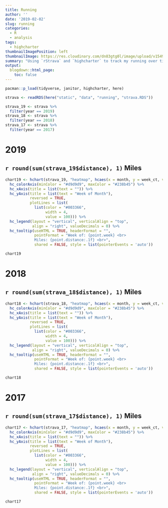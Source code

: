 ```yaml
---
title: Running
author: ''
date: '2019-02-02'
slug: running
categories:
  - R
  - analysis
tags:
  - highcharter
thumbnailImagePosition: left
thumbnailImage: https://res.cloudinary.com/dn83gtg0l/image/upload/v1549156087/running.jpg
summary: "Using `rStrava` and `highcharter` to track my running over time"
output:
  blogdown::html_page:
    toc: false
---
```


```r
pacman::p_load(tidyverse, janitor, highcharter, here)

strava <- readRDS(here("static", "data", "running", "strava.RDS"))

strava_19 <- strava %>%
  filter(year == 2019)
strava_18 <- strava %>%
  filter(year == 2018)
strava_17 <- strava %>%
  filter(year == 2017)
```

# 2019 
## `r round(sum(strava_19$distance), 1)` Miles

```r

chart19 <- hchart(strava_19, "heatmap", hcaes(x = month, y = week_ct, value = round(distance, 2))) %>% 
  hc_colorAxis(minColor = "#d9d9d9", maxColor = "#238b45") %>% 
  hc_xAxis(title = list(text = "")) %>%
  hc_yAxis(title = list(text = "Week of Month"),
           reversed = TRUE,
           plotLines = list(
             list(color = "#003366",
                  width = 4,
                  value = 100))) %>%
  hc_legend(layout = "vertical", verticalAlign = "top",
            align = "right", valueDecimals = 0) %>%
  hc_tooltip(useHTML = TRUE, headerFormat = "",
             pointFormat = "Week of: {point.week} <br>
             Miles: {point.distance:.1f} <br>",
             shared = FALSE, style = list(pointerEvents = 'auto'))

chart19
```

# 2018 
## `r round(sum(strava_18$distance), 1)` Miles

```r

chart18 <- hchart(strava_18, "heatmap", hcaes(x = month, y = week_ct, value = round(distance, 2))) %>% 
  hc_colorAxis(minColor = "#d9d9d9", maxColor = "#238b45") %>% 
  hc_xAxis(title = list(text = "")) %>%
  hc_yAxis(title = list(text = "Week of Month"),
           reversed = TRUE,
           plotLines = list(
             list(color = "#003366",
                  width = 4,
                  value = 100))) %>%
  hc_legend(layout = "vertical", verticalAlign = "top",
            align = "right", valueDecimals = 0) %>%
  hc_tooltip(useHTML = TRUE, headerFormat = "",
             pointFormat = "Week of: {point.week} <br>
             Miles: {point.distance:.1f} <br>",
             shared = FALSE, style = list(pointerEvents = 'auto'))

chart18
```

# 2017 
## `r round(sum(strava_17$distance), 1)` Miles

```r

chart17 <- hchart(strava_17, "heatmap", hcaes(x = month, y = week_ct, value = round(distance, 2))) %>% 
  hc_colorAxis(minColor = "#d9d9d9", maxColor = "#238b45") %>% 
  hc_xAxis(title = list(text = "")) %>%
  hc_yAxis(title = list(text = "Week of Month"),
           reversed = TRUE,
           plotLines = list(
             list(color = "#003366",
                  width = 4,
                  value = 100))) %>%
  hc_legend(layout = "vertical", verticalAlign = "top",
            align = "right", valueDecimals = 0) %>%
  hc_tooltip(useHTML = TRUE, headerFormat = "",
             pointFormat = "Week of: {point.week} <br>
             Miles: {point.distance:.1f} <br>",
             shared = FALSE, style = list(pointerEvents = 'auto'))

chart17
```